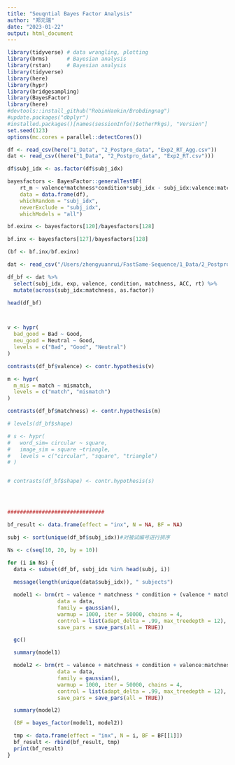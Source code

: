 ```yaml
---
title: "Seuqntial Bayes Factor Analysis"
author: "郑元瑞"
date: "2023-01-22"
output: html_document
---
```


```r
library(tidyverse) # data wrangling, plotting
library(brms)      # Bayesian analysis
library(rstan)     # Bayesian analysis
library(tidyverse)
library(here)
library(hypr)
library(bridgesampling)
library(BayesFactor)
library(here)
#devtools::install_github("RobinHankin/Brobdingnag")
#update.packages("dbplyr")
#installed.packages()[names(sessionInfo()$otherPkgs), "Version"]
set.seed(123)
options(mc.cores = parallel::detectCores())
```

```r
df <- read_csv(here("1_Data", "2_Postpro_data", "Exp2_RT_Agg.csv"))
dat <- read_csv((here("1_Data", "2_Postpro_data", "Exp2_RT.csv")))
```

```r
df$subj_idx <- as.factor(df$subj_idx)

bayesfactors <- BayesFactor::generalTestBF(
    rt_m ~ valence*matchness*condition*subj_idx - subj_idx:valence:matchness:condition,
    data = data.frame(df), 
    whichRandom = "subj_idx",
    neverExclude = "subj_idx", 
    whichModels = "all")
```



```r
bf.exinx <- bayesfactors[120]/bayesfactors[128]
```

```r
bf.inx <- bayesfactors[127]/bayesfactors[128]
```


```r
(bf <- bf.inx/bf.exinx)
```


```r
dat <- read_csv("/Users/zhengyuanrui/FastSame-Sequence/1_Data/2_Postpro_data/Exp2_RT.csv")

df_bf <- dat %>% 
  select(subj_idx, exp, valence, condition, matchness, ACC, rt) %>% 
  mutate(across(subj_idx:matchness, as.factor))

head(df_bf)



v <- hypr(
  bad_good = Bad ~ Good, 
  neu_good = Neutral ~ Good, 
  levels = c("Bad", "Good", "Neutral")
)

contrasts(df_bf$valence) <- contr.hypothesis(v)

m <- hypr(
  m_mis = match ~ mismatch, 
  levels = c("match", "mismatch")
)

contrasts(df_bf$matchness) <- contr.hypothesis(m)

# levels(df_bf$shape)

# s <- hypr(
#   word_sim= circular ~ square,  
#   image_sim = square ~triangle, 
#   levels = c("circular", "square", "triangle")
# )


# contrasts(df_bf$shape) <- contr.hypothesis(s)




###############################

bf_result <- data.frame(effect = "inx", N = NA, BF = NA)

subj <- sort(unique(df_bf$subj_idx))#对被试编号进行排序

Ns <- c(seq(10, 20, by = 10))

for (i in Ns) {
  data <- subset(df_bf, subj_idx %in% head(subj, i))
  
  message(length(unique(data$subj_idx)), " subjects")

  model1 <- brm(rt ~ valence * matchness * condition + (valence * matchness * condition|subj_idx),
                data = data,
                family = gaussian(),
                warmup = 1000, iter = 50000, chains = 4,
                control = list(adapt_delta = .99, max_treedepth = 12),  
                save_pars = save_pars(all = TRUE))

  gc()

  summary(model1)

  model2 <- brm(rt ~ valence + matchness + condition + valence:matchness + valence:condition + matchness:condition + (valence * matchness * condition|subj_idx),
                data = data,
                family = gaussian(),
                warmup = 1000, iter = 50000, chains = 4,
                control = list(adapt_delta = .99, max_treedepth = 12),  
                save_pars = save_pars(all = TRUE))

  summary(model2)

  (BF = bayes_factor(model1, model2))

  tmp <- data.frame(effect = "inx", N = i, BF = BF[[1]])
  bf_result <- rbind(bf_result, tmp)
  print(bf_result)
}

```







